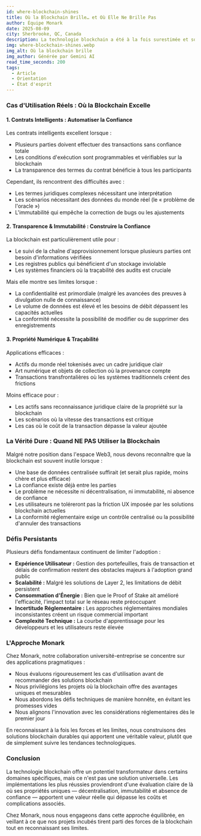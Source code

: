 ```yaml
---
id: where-blockchain-shines
title: Où la Blockchain Brille… et Où Elle Ne Brille Pas
author: Équipe Monark
date: 2025-08-09
city: Sherbrooke, QC, Canada
description: La technologie blockchain a été à la fois surestimée et sous-estimée. Chez Monark, nous croyons qu'il est essentiel de couper à travers le bruit pour identifier la véritable valeur. Cet article examine où la blockchain excelle réellement et où les solutions traditionnelles restent supérieures.
img: where-blockchain-shines.webp
img_alt: Où la blockchain brille
img_author: Générée par Gemini AI
read_time_seconds: 200
tags:
  - Article
  - Orientation
  - État d'esprit
---
```


### Cas d'Utilisation Réels : Où la Blockchain Excelle

#### 1. Contrats Intelligents : Automatiser la Confiance

Les contrats intelligents excellent lorsque :

- Plusieurs parties doivent effectuer des transactions sans confiance totale  
- Les conditions d'exécution sont programmables et vérifiables sur la blockchain  
- La transparence des termes du contrat bénéficie à tous les participants  

Cependant, ils rencontrent des difficultés avec :

- Les termes juridiques complexes nécessitant une interprétation  
- Les scénarios nécessitant des données du monde réel (le « problème de l'oracle »)  
- L'immutabilité qui empêche la correction de bugs ou les ajustements  

#### 2. Transparence & Immutabilité : Construire la Confiance

La blockchain est particulièrement utile pour :

- Le suivi de la chaîne d'approvisionnement lorsque plusieurs parties ont besoin d'informations vérifiées  
- Les registres publics qui bénéficient d'un stockage inviolable  
- Les systèmes financiers où la traçabilité des audits est cruciale  

Mais elle montre ses limites lorsque :

- La confidentialité est primordiale (malgré les avancées des preuves à divulgation nulle de connaissance)  
- Le volume de données est élevé et les besoins de débit dépassent les capacités actuelles  
- La conformité nécessite la possibilité de modifier ou de supprimer des enregistrements  

#### 3. Propriété Numérique & Traçabilité

Applications efficaces :

- Actifs du monde réel tokenisés avec un cadre juridique clair  
- Art numérique et objets de collection où la provenance compte  
- Transactions transfrontalières où les systèmes traditionnels créent des frictions  

Moins efficace pour :

- Les actifs sans reconnaissance juridique claire de la propriété sur la blockchain  
- Les scénarios où la vitesse des transactions est critique  
- Les cas où le coût de la transaction dépasse la valeur ajoutée  

### La Vérité Dure : Quand NE PAS Utiliser la Blockchain

Malgré notre position dans l'espace Web3, nous devons reconnaître que la blockchain est souvent inutile lorsque :

- Une base de données centralisée suffirait (et serait plus rapide, moins chère et plus efficace)  
- La confiance existe déjà entre les parties  
- Le problème ne nécessite ni décentralisation, ni immutabilité, ni absence de confiance  
- Les utilisateurs ne toléreront pas la friction UX imposée par les solutions blockchain actuelles  
- La conformité réglementaire exige un contrôle centralisé ou la possibilité d'annuler des transactions  

### Défis Persistants

Plusieurs défis fondamentaux continuent de limiter l'adoption :

- **Expérience Utilisateur :** Gestion des portefeuilles, frais de transaction et délais de confirmation restent des obstacles majeurs à l'adoption grand public  
- **Scalabilité :** Malgré les solutions de Layer 2, les limitations de débit persistent  
- **Consommation d'Énergie :** Bien que le Proof of Stake ait amélioré l'efficacité, l'impact total sur le réseau reste préoccupant  
- **Incertitude Réglementaire :** Les approches réglementaires mondiales inconsistantes créent un risque commercial important  
- **Complexité Technique :** La courbe d'apprentissage pour les développeurs et les utilisateurs reste élevée  

### L'Approche Monark

Chez Monark, notre collaboration université-entreprise se concentre sur des applications pragmatiques :

- Nous évaluons rigoureusement les cas d'utilisation avant de recommander des solutions blockchain  
- Nous privilégions les projets où la blockchain offre des avantages uniques et mesurables  
- Nous abordons les défis techniques de manière honnête, en évitant les promesses vides  
- Nous alignons l'innovation avec les considérations réglementaires dès le premier jour  

En reconnaissant à la fois les forces et les limites, nous construisons des solutions blockchain durables qui apportent une véritable valeur, plutôt que de simplement suivre les tendances technologiques.

### Conclusion

La technologie blockchain offre un potentiel transformateur dans certains domaines spécifiques, mais ce n'est pas une solution universelle. Les implémentations les plus réussies proviendront d'une évaluation claire de là où ses propriétés uniques — décentralisation, immutabilité et absence de confiance — apportent une valeur réelle qui dépasse les coûts et complications associés.  

Chez Monark, nous nous engageons dans cette approche équilibrée, en veillant à ce que nos projets incubés tirent parti des forces de la blockchain tout en reconnaissant ses limites.
